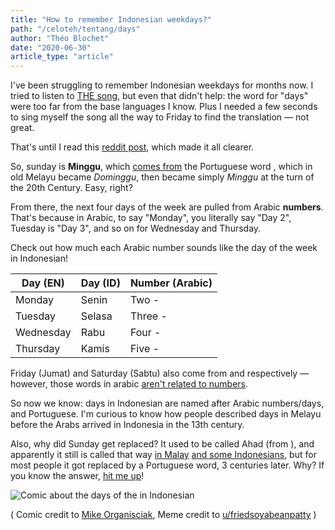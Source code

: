 ```yaml
---
title: "How to remember Indonesian weekdays?"
path: "/celoteh/tentang/days"
author: "Théo Blochet"
date: "2020-06-30"
article_type: "article"
---
```



I've been struggling to remember Indonesian weekdays for months now.
I tried to listen to [THE song](https://www.youtube.com/watch?v=VQVG53eU2gE), but even that didn't help: the word for "days" were too far from the base languages I know. Plus I needed a few seconds to sing myself the song all the way to Friday to find the translation — not great.

That's until I read this [reddit post](https://www.reddit.com/r/indonesia/comments/o5j3rd/senin_selasa_rabu_kamis_jumat_sabtu_minggu_itu/), which made it all clearer.

So, sunday is **Minggu**, which [comes from](https://id.wikipedia.org/wiki/Minggu) the Portuguese word <Pronounce text="Domingo" language="	pt-pt" />, which in old Melayu became _Dominggu_, then became simply _Minggu_ at the turn of the 20th Century. Easy, right?

From there, the next four days of the week are pulled from Arabic **numbers**. That's because in Arabic, to say "Monday", you literally say "Day 2", Tuesday is "Day 3", and so on for Wednesday and Thursday.

Check out how much each Arabic number sounds like the day of the week in Indonesian!

| Day (EN)  | Day (ID) | Number (Arabic)                                      |
| --------- | -------- | ---------------------------------------------------- |
| Monday    | Senin    | Two - <Pronounce text="اثنين" language="ar-SA" />    |
| Tuesday   | Selasa   | Three - <Pronounce text="ثلاثة " language="ar-SA" /> |
| Wednesday | Rabu     | Four - <Pronounce text="أربعة" language="ar-SA" />   |
| Thursday  | Kamis    | Five - <Pronounce text="خمسة " language="ar-SA" />   |

Friday (Jumat) and Saturday (Sabtu) also come from <Pronounce text="الجمعه" language="ar-SA" /> and <Pronounce text="السبت" language="ar-sa" /> respectively — however, those words in arabic [aren't related to numbers](https://blogs.transparent.com/arabic/where-do-the-arabic-names-of-weekdays-come-from/).

So now we know: days in Indonesian are named after Arabic numbers/days, and Portuguese. I'm curious to know how people described days in Melayu before the Arabs arrived in Indonesia in the 13th century.

Also, why did Sunday get replaced? It used to be called Ahad (from <Pronounce text="الأحد" language="ar-sa" />), and apparently it still is called that way [in Malay](https://www.reddit.com/r/indonesia/comments/o5j3rd/senin_selasa_rabu_kamis_jumat_sabtu_minggu_itu/h2nqjo6/?utm_source=reddit&utm_medium=web2x&context=3) [and some Indonesians](https://www.reddit.com/r/indonesia/comments/o5j3rd/senin_selasa_rabu_kamis_jumat_sabtu_minggu_itu/h2mvfvp/?utm_source=reddit&utm_medium=web2x&context=3), but for most people it got replaced by a Portuguese word, 3 centuries later. Why? If you know the answer, [hit me up](https://twitter.com/celotehbahasa)!

![Comic about the days of the in Indonesian][image-1]

( Comic credit to [Mike Organisciak](https://mikeorganisciak.com/), Meme credit to [u/friedsoyabeanpatty](https://www.reddit.com/user/friedsoyabeanpatty/) )

[image-1]: ../images/days_of_the_week.png

